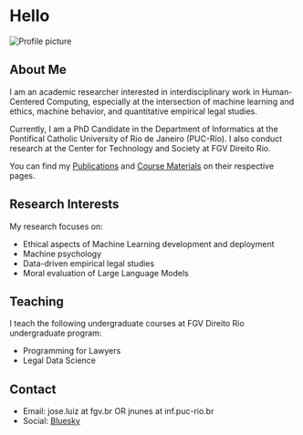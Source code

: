 <div class="header-container">
<div class="title-section">
<h1>Hello</h1>
</div>
<div class="profile-image">
<img src="./resources/pic.jpg" alt="Profile picture">
</div>
</div>


## About Me

I am an academic researcher interested in interdisciplinary work in Human-Centered Computing, especially at the intersection of machine learning and ethics, machine behavior, and quantitative empirical legal studies.

Currently, I am a PhD Candidate in the Department of Informatics at the Pontifical Catholic University of Rio de Janeiro (PUC-Rio). I also conduct research at the Center for Technology and Society at FGV Direito Rio.

You can find my [Publications](publications.qmd) and [Course Materials](courses.qmd) on their respective pages.

## Research Interests

My research focuses on:

<ul>
    <li>Ethical aspects of Machine Learning development and deployment</li>
    <li>Machine psychology</li>
    <li>Data-driven empirical legal studies</li>
    <li>Moral evaluation of Large Language Models</li>
</ul>


## Teaching

I teach the following undergraduate courses at FGV Direito Rio undergraduate program:


- Programming for Lawyers
- Legal Data Science



## Contact

- Email:  jose.luiz at fgv.br OR jnunes at inf.puc-rio.br
- Social: [Bluesky](https://bsky.app/profile/joseluiz.bsky.social)